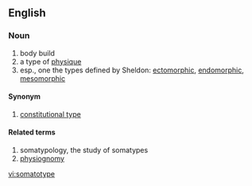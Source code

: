 ==English==
===Noun===
{{en-noun}}

# body build 
# a type of [[physique]]
# esp., one the types defined by Sheldon: [[ectomorphic]], [[endomorphic]], [[mesomorphic]]

====Synonym====
# [[constitutional type]]

====Related terms====
# somatypology, the study of somatypes
# [[physiognomy]]

[[vi:somatotype]]